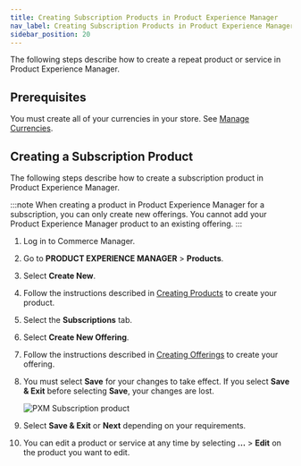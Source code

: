 ```yaml
---
title: Creating Subscription Products in Product Experience Manager
nav_label: Creating Subscription Products in Product Experience Manager
sidebar_position: 20
---
```


The following steps describe how to create a repeat product or service in Product Experience Manager.

## Prerequisites

You must create all of your currencies in your store. See [Manage Currencies](/docs/commerce-manager/product-experience-manager/currencies/manage-currencies).

## Creating a Subscription Product

The following steps describe how to create a subscription product in Product Experience Manager.

:::note
When creating a product in Product Experience Manager for a subscription, you can only create new offerings. You cannot add your Product Experience Manager product to an existing offering. 
:::

1. Log in to Commerce Manager.
2. Go to **PRODUCT EXPERIENCE MANAGER** > **Products**.
3. Select **Create New**.
4. Follow the instructions described in [Creating Products](/docs/commerce-manager/product-experience-manager/Products/create-products) to create your product.
5. Select the **Subscriptions** tab.
6. Select **Create New Offering**.
7. Follow the instructions described in [Creating Offerings](/docs/commerce-manager/subscriptions/offerings/creating-offerings) to create your offering.
8. You must select **Save** for your changes to take effect. If you select **Save & Exit** before selecting **Save**, your changes are lost.

    ![PXM Subscription product](/assets/subscription_pxm.png)

9. Select **Save & Exit** or **Next** depending on your requirements. 
10. You can edit a product or service at any time by selecting **...** > **Edit** on the product you want to edit.
